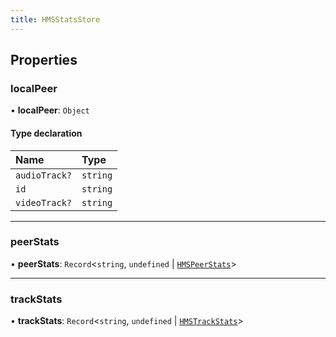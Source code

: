 ```yaml
---
title: HMSStatsStore
---
```


## Properties

### localPeer

• **localPeer**: `Object`

#### Type declaration

| Name          | Type     |
| :------------ | :------- |
| `audioTrack?` | `string` |
| `id`          | `string` |
| `videoTrack?` | `string` |

---

### peerStats

• **peerStats**: `Record`<`string`, `undefined` \| [`HMSPeerStats`](/api-reference/javascript/v2/interfaces/HMSPeerStats)\>

---

### trackStats

• **trackStats**: `Record`<`string`, `undefined` \| [`HMSTrackStats`](/api-reference/javascript/v2/modules#hmstrackstats)\>
